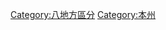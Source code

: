 {{日本地理區劃}}
{{Commons category|Tōhoku region}}
{{Catmore}}

[[Category:八地方區分|Category:八地方區分]]
[[Category:本州|Category:本州]]